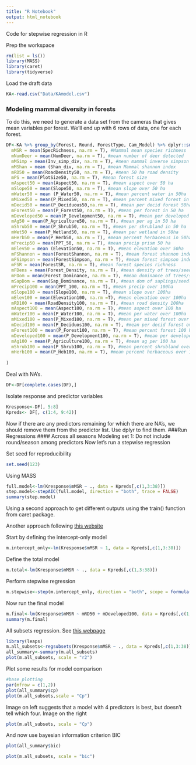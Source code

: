 ```yaml
---
title: "R Notebook"
output: html_notebook
---
```

Code for stepwise regression in R

Prep the workspace
```r
rm(list = ls())
library(MASS)
library(caret)
library(tidyverse)
```
Load the draft data
```r
KA<-read.csv("Data/KAmodel.csv")
```
### Modeling mammal diversity in forests
To do this, we need to generate a data set from the cameras that gives mean variables per forest.  We'll end up with 6 rows of data, one for each forest.

```r
DF<-KA %>% group_by(Forest, Round, ForestType, Cam_Model) %>% dplyr::summarize(
  mMSR = mean(SpecRichness, na.rm = T), #Mammal mean species richness
  mNumDeer = mean(NumDeer, na.rm = T), #mean number of deer detected
  mMSimp = mean(Inv_simp_div, na.rm = T), #mean mammal inverse simpson's index
  mMShan = mean (Shan_div, na.rm = T), #mean Mammal shannon index
  mRD50 = mean(RoadDensity50, na.rm = T), #mean 50 ha road density
  mPS = mean(PlotSize50, na.rm = T), #mean forest size
  mAspect50 = mean(Aspect50, na.rm = T), #mean aspect over 50 ha
  mSlope50 = mean(Slope50, na.rm = T), #mean slope over 50 ha
  mWater50 = mean (P_Water50, na.rm = T), #mean percent water in 50ha
  mMixed50 = mean(P_Mixed50, na.rm = T), #mean percent mixed forest in 50 ha
  mDecid50 = mean(P_Deciduous50,na.rm = T), #mean per decid forest 50ha
  mForest50 = mean(P_Forest50, na.rm = T), #mean per forest in 50 ha
  mDeveloped50 = mean(P_Development50, na.rm = T), #mean per developed in 50 ha
  mAg50 = mean(P_Agriculture50, na.rm = T), #mean per ag in 50 ha
  mShrub50 = mean(P_Shrub50, na.rm = T), #mean per shrubland in 50 ha
  mWet50 = mean(P_Wetland50, na.rm = T), #mean per wetland in 50ha
  mHerb50 = mean(P_Herb50, na.rm = T), #mean percent herbaceous in 50ha
  mPrecip50 = mean(PPT_50, na.rm = T), #mean precip prism 50 ha
  mElev50 = mean (Elevation50, na.rm = T), #mean elevation over 50ha
  mFShannon = mean(ForestShannon, na.rm = T), #mean forest shannon index
  mFSimpson = mean(ForestSimpson, na.rm = T), #mean forest simpson index
  mFSR = mean(ForestSR, na.rm = T), #mean forest species richness
  mFDens = mean(Forest_Density, na.rm = T), #mean density of trees/seedlings/saplings in forest
  mFDom = mean(Forest_Dominance, na.rm = T), #mean dominance of trees/seedlings/saplings in forest
  mSapDom = mean(Sap_Dominance, na.rm = T), #mean dom of saplings/seedlings in forest
  mPrecip100 = mean(PPT_100, na.rm = T), #mean precip over 100ha
  mSlope100 = mean(Slope100, na.rm = T), #mean slope over 100ha
  mElev100 = mean(Elevation100, na.rm =T), #mean elevation over 100ha
  mRD100 = mean(RoadDensity100, na.rm = T), #mean road density 100ha
  mAspect100 = mean(Aspect100, na.rm = T), #mean aspect over 100 ha
  mWater100 = mean(P_Water100, na.rm = T), #mean per water over 100ha
  mMixed100 = mean(P_Mixed100, na.rm = T), #mean per mixed forest over 100 ha
  mDecid100 = mean(P_Deciduos100, na.rm = T), #mean per decid forest over 100 ha
  mForest100 = mean(P_Forest100, na.rm = T), #mean percent forest 100 ha
  mDeveloped100 = mean(P_Development100, na.rm = T), #mean per developed over 100 ha
  mAg100 = mean(P_Agriculture100, na.rm = T), #mean ag per 100 ha
  mShrub100 = mean(P_Shrub100, na.rm = T), #mean percent shrubland over 100 ha
  mHerb100 = mean(P_Heb100, na.rm = T), #mean percent herbaceous over 100 ha
  
)
```
Deal with NA's.
```r
DF<-DF[complete.cases(DF),]
```

Isolate response and predictor variables
```r
Kresponse<-DF[, 5:8]
Kpreds<- DF[, c(1:4, 9:42)]
```
Now if there are any predictors remaining for which there are NA's, we should remove them from the predictor list. Use dplyr to find them.
###Run Regressions
#### Across all seasons 
Modeling set 1: Do not include round/season among predictors
Now let's run a stepwise regression

Set seed for reproducibility
```r
set.seed(123)
```
Using MASS

```r
full.model<-lm(Kresponse$mMSR ~ ., data = Kpreds[,c(1,3:38)])
step.model<-stepAIC(full.model, direction = "both", trace = FALSE)
summary(step.model)

```
Using a second approach to get different outputs using the train() function from caret package.

Another approach following [this website](https://www.statology.org/stepwise-regression-r/)

Start by defining the intercept-only model
```r
m.intercept_only<-lm(Kresponse$mMSR ~ 1, data = Kpreds[,c(1,3:38)])
```
Define the total model
```r
m.total<-lm(Kresponse$mMSR ~ ., data = Kpreds[,c(1,3:38)])
```
Perform stepwise regression
```r
m.stepwise<-step(m.intercept_only, direction = "both", scope = formula(m.total))
```
Now run the final model
```r
m.final<-lm(Kresponse$mMSR ~ mRD50 + mDeveloped100, data = Kpreds[,c(1,3:38)])
summary(m.final)
```
All subsets regression.  See [this webpage](https://educationalresearchtechniques.com/2017/02/24/subset-regression-in-r/)

```r
library(leaps)
m.all_subsets<-regsubsets(Kresponse$mMSR ~ ., data = Kpreds[,c(1,3:38)])
all_summary<-summary(m.all_subsets)
plot(m.all_subsets, scale = "r2")
```
Plot some results for model comparison
```r
#base plotting
par(mfrow = c(1,2))
plot(all_summary$cp)
plot(m.all_subsets,scale = "Cp")
```

Image on left suggests that a model with 4 predictors is best, but doesn't tell which four. Image on the right 

```r
plot(m.all_subsets, scale = "Cp")
```


And now use bayesian information criterion BIC
```r
plot(all_summary$bic)
```
```r
plot(m.all_subsets, scale = "bic")
```

